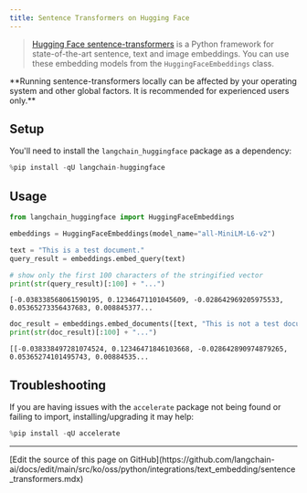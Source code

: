 ```yaml
---
title: Sentence Transformers on Hugging Face
---
```


>[Hugging Face sentence-transformers](https://huggingface.co/sentence-transformers) is a Python framework for state-of-the-art sentence, text and image embeddings.
>You can use these embedding models from the `HuggingFaceEmbeddings` class.

<Warning>
**Running sentence-transformers locally can be affected by your operating system and other global factors. It is recommended for experienced users only.**

</Warning>

## Setup

You'll need to install the `langchain_huggingface` package as a dependency:

```python
%pip install -qU langchain-huggingface
```

## Usage

```python
from langchain_huggingface import HuggingFaceEmbeddings

embeddings = HuggingFaceEmbeddings(model_name="all-MiniLM-L6-v2")

text = "This is a test document."
query_result = embeddings.embed_query(text)

# show only the first 100 characters of the stringified vector
print(str(query_result)[:100] + "...")
```

```output
[-0.038338568061590195, 0.12346471101045609, -0.028642969205975533, 0.05365273356437683, 0.008845377...
```

```python
doc_result = embeddings.embed_documents([text, "This is not a test document."])
print(str(doc_result)[:100] + "...")
```

```output
[[-0.038338497281074524, 0.12346471846103668, -0.028642890974879265, 0.05365274101495743, 0.00884535...
```

## Troubleshooting

If you are having issues with the `accelerate` package not being found or failing to import, installing/upgrading it may help:

```python
%pip install -qU accelerate
```

---

<Callout icon="pen-to-square" iconType="regular">
  [Edit the source of this page on GitHub](https://github.com/langchain-ai/docs/edit/main/src/ko/oss/python/integrations/text_embedding/sentence_transformers.mdx)
</Callout>
